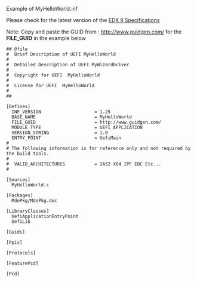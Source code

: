 Example of MyHelloWorld.inf

Please check for the latest version of the [[EDK II Specifications]] 

Note: Copy and paste the GUID from : http://www.guidgen.com/ for the '''FILE_GUID''' in the example below
<pre>
## @file
#  Brief Description of UEFI MyHelloWorld
#  
#  Detailed Description of UEFI MyWizardDriver
#
#  Copyright for UEFI  MyHelloWorld
#  
#  License for UEFI  MyHelloWorld
#  
##

[Defines]
  INF_VERSION                    = 1.25
  BASE_NAME                      = MyHelloWorld
  FILE_GUID                      = http://www.guidgen.com/
  MODULE_TYPE                    = UEFI_APPLICATION
  VERSION_STRING                 = 1.0
  ENTRY_POINT                    = UefiMain
#
# The following information is for reference only and not required by the build tools.
#
#  VALID_ARCHITECTURES           = IA32 X64 IPF EBC Etc...
#

[Sources]
  MyHelloWorld.c

[Packages]
  MdePkg/MdePkg.dec
  
[LibraryClasses]
  UefiApplicationEntryPoint
  UefiLib
  
[Guids]

[Ppis]

[Protocols]

[FeaturePcd]

[Pcd]
</pre>


<!-- [[Category:Getting Started]] -->